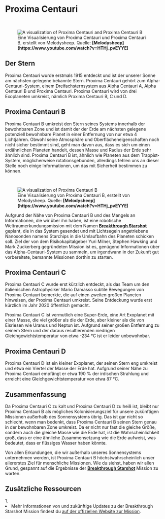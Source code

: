 
# Proxima Centauri

<br/>
<figure>
<Image src={require(".//../../../resources/images/melody2.png")} alt="A visualization of Proxima Centauri and Proxima Centauri B" />
<figcaption style={{ color: "rgb(156, 156, 156)", fontSize: "14px", marginTop: "2px" }}>Eine Visualisierung von Proxima Centauri und Proxima Centauri B, erstellt von Melodysheep. Quelle: <strong>[Melodysheep](https://www.youtube.com/watch?v=HTHj_pvEYYE)</strong></figcaption>
</figure>

## Der Stern
Proxima Centauri wurde erstmals 1915 entdeckt und ist der unserer Sonne am nächsten gelegene bekannte Stern. Proxima Centauri gehört zum Alpha-Centauri-System, einem Dreifachsternsystem aus Alpha Centauri A, Alpha Centauri B und Proxima Centauri. Proxima Centauri wird von drei Exoplaneten umkreist, nämlich Proxima Centauri B, C und D.

## Proxima Centauri B
Proxima Centauri B umkreist den Stern seines Systems innerhalb der bewohnbaren Zone und ist damit der der Erde am nächsten gelegene potenziell bewohnbare Planet in einer Entfernung von nur etwa 4 Lichtjahren. Obwohl seine Atmosphäre und Oberflächeneigenschaften noch nicht sicher bestimmt sind, geht man davon aus, dass es sich um einen erdähnlichen Planeten handelt, dessen Masse und Radius der Erde sehr ähnlich sind. Proxima Centauri B ist, ähnlich wie Planeten aus dem Trappist-System, möglicherweise rotationsgebunden, allerdings fehlen uns an dieser Stelle noch einige Informationen, um das mit Sicherheit bestimmen zu können.

<br/>
<figure>
<Image src={require(".//../../../resources/images/proximacentaurib.png")} alt="A visualization of Proxima Centauri B" />
<figcaption style={{ color: "rgb(156, 156, 156)", fontSize: "14px", marginTop: "2px" }}>Eine Visualisierung von Proxima Centauri B, erstellt von Melodysheep. Quelle: <strong>[Melodysheep](https://www.youtube.com/watch?v=HTHj_pvEYYE)</strong></figcaption>
</figure>

Aufgrund der Nähe von Proxima Centauri B und des Mangels an Informationen, die wir über ihn haben, ist eine robotische Weltraumerkundungsmission mit dem Namen <strong>[Breakthrough Starshot](https://breakthroughinitiatives.org/initiative/3)</strong> geplant, die in das System gesendet und mit Lichtsegeln angetriebene Nanosonden namens Starchips in die Umlaufbahn des Planeten schicken soll. Ziel der von dem Risikokapitalgeber Yuri Milner, Stephen Hawking und Mark Zuckerberg gegründeten Mission ist es, genügend Informationen über das Alpha-Centauri-System zu sammeln, um irgendwann in der Zukunft gut vorbereitete, bemannte Missionen dorthin zu starten.

## Proxima Centauri C
Proxima Centauri C wurde erst kürzlich entdeckt, als das Team um den italienischen Astrophysiker Mario Damasso subtile Bewegungen von Proxima Centauri bemerkte, die auf einen zweiten großen Planeten hinweisen, der Proxima Centauri umkreist. Seine Entdeckung wurde erst kürzlich im Jahr 2020 öffentlich gemacht.

Proxima Centauri C ist vermutlich eine Super-Erde, eine Art Exoplanet mit einer Masse, die viel größer als die der Erde, aber kleiner als die von Eisriesen wie Uranus und Neptun ist. Aufgrund seiner großen Entfernung zu seinem Stern und der daraus resultierenden niedrigen Gleichgewichtstemperatur von etwa -234 °C ist er leider unbewohnbar.

## Proxima Centauri D 
Proxima Centauri D ist ein kleiner Exoplanet, der seinen Stern eng umkreist und etwa ein Viertel der Masse der Erde hat. Aufgrund seiner Nähe zu Proxima Centauri empfängt er etwa 190 % der irdischen Strahlung und erreicht eine Gleichgewichtstemperatur von etwa 87 °C.

## Zusammenfassung
Da Proxima Centauri C zu kalt und Proxima Centauri D zu heiß ist, bleibt nur Proxima Centauri B als mögliches Kolonisierungsziel für unsere zukünftigen Missionen außerhalb des Sonnensystems übrig. Das ist gar nicht so schlecht, wenn man bedenkt, dass Proxima Centauri B seinen Stern genau in der bewohnbaren Zone umkreist. Da er nicht nur fast die gleiche Größe, sondern auch die gleiche Masse wie die Erde hat, ist die Wahrscheinlichkeit groß, dass er eine ähnliche Zusammensetzung wie die Erde aufweist, was bedeutet, dass er flüssiges Wasser haben könnte.

Von allen Erkundungen, die wir außerhalb unseres Sonnensystems unternehmen werden, ist Proxima Centauri B höchstwahrscheinlich unser allererstes Ziel für menschliche Missionen. Wie du siehst, haben wir allen Grund, gespannt auf die Ergebnisse der <strong>[Breakthrough Starshot](https://breakthroughinitiatives.org/initiative/3)</strong> Mission zu warten.


## Zusätzliche Ressourcen
<AdditionalResources>
  <div>
    <span>1. </span><li>Mehr Informationen von und zukünftige Updates zu der Breakthrough Starshot Mission findest du <a href="https://breakthroughinitiatives.org/initiative/3" target="_blank">auf der offiziellen Website zur Mission</a>.</li>
  </div>
</AdditionalResources>


<Analytics />